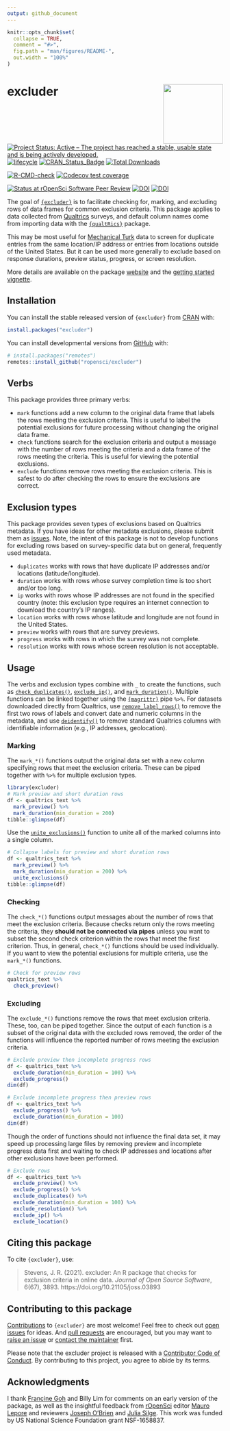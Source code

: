 ```yaml
---
output: github_document
---
```


<!-- README.md is generated from README.Rmd. Please edit that file -->

```r
knitr::opts_chunk$set(
  collapse = TRUE,
  comment = "#>",
  fig.path = "man/figures/README-",
  out.width = "100%"
)
```

# excluder <a href="https://docs.ropensci.org/excluder/"><img src="man/figures/logo.png" align="right" height="139" /></a>


<!-- badges: start -->
[![Project Status: Active – The project has reached a stable, usable state and is being actively developed.](https://www.repostatus.org/badges/latest/active.svg)](https://www.repostatus.org/#active)
[![lifecycle](man/figures/lifecycle-stable.svg)](https://lifecycle.r-lib.org/articles/stages.html#stable)
[![CRAN_Status_Badge](https://www.r-pkg.org/badges/version/excluder)](https://cran.r-project.org/package=excluder)
[![Total Downloads](https://cranlogs.r-pkg.org/badges/grand-total/excluder)](https://CRAN.R-project.org/package=excluder)


[![R-CMD-check](https://github.com/ropensci/excluder/workflows/R-CMD-check/badge.svg)](https://github.com/ropensci/excluder/actions)
[![Codecov test coverage](https://codecov.io/gh/jeffreyrstevens/excluder/branch/main/graph/badge.svg)](https://app.codecov.io/gh/jeffreyrstevens/excluder?branch=main)

[![Status at rOpenSci Software Peer Review](https://badges.ropensci.org/455_status.svg)](https://github.com/ropensci/software-review/issues/455)
[![DOI](https://joss.theoj.org/papers/10.21105/joss.03893/status.svg)](https://doi.org/10.21105/joss.03893)
[![DOI](https://zenodo.org/badge/DOI/10.5281/zenodo.5648202.svg)](https://doi.org/10.5281/zenodo.5648202)
<!-- badges: end -->

The goal of [`{excluder}`](https://docs.ropensci.org/excluder/) is to facilitate checking for, marking, and excluding rows of data frames for common exclusion criteria. This package applies to data collected from [Qualtrics](https://www.qualtrics.com/) surveys, and default column names come from importing data with the  [`{qualtRics}`](https://docs.ropensci.org/qualtRics/) package.

This may be most useful for [Mechanical Turk](https://www.mturk.com/) data to screen for duplicate entries from the same location/IP address or entries from locations outside of the United States. But it can be used more generally to exclude based on response durations, preview status, progress, or screen resolution.

More details are available on the package [website](https://docs.ropensci.org/excluder/) and the [getting started vignette](https://docs.ropensci.org/excluder/articles/excluder.html).

## Installation

You can install the stable released version of `{excluder}` from [CRAN](https://cran.r-project.org/package=excluder) with:

```r
install.packages("excluder")
```

You can install developmental versions from [GitHub](https://github.com/) with:

```r
# install.packages("remotes")
remotes::install_github("ropensci/excluder")
```


## Verbs
This package provides three primary verbs:

* `mark` functions add a new column to the original data frame that labels the rows meeting the exclusion criteria. This is useful to label the potential exclusions for future processing without changing the original data frame.
* `check` functions search for the exclusion criteria and output a message with the number of rows meeting the criteria and a data frame of the rows meeting the criteria. This is useful for viewing the potential exclusions.
* `exclude` functions remove rows meeting the exclusion criteria. This is safest to do after checking the rows to ensure the exclusions are correct.

## Exclusion types
This package provides seven types of exclusions based on Qualtrics metadata. If you have ideas for other metadata exclusions, please submit them as [issues](https://github.com/ropensci/excluder/issues). Note, the intent of this package is not to develop functions for excluding rows based on survey-specific data but on general, frequently used metadata.

* `duplicates` works with rows that have duplicate IP addresses and/or locations (latitude/longitude).
* `duration` works with rows whose survey completion time is too short and/or too long.
* `ip` works with rows whose IP addresses are not found in the specified country (note: this exclusion type requires an internet connection to download the country's IP ranges).
* `location` works with rows whose latitude and longitude are not found in the United States.
* `preview` works with rows that are survey previews.
* `progress` works with rows in which the survey was not complete.
* `resolution` works with rows whose screen resolution is not acceptable.


## Usage

The verbs and exclusion types combine with `_` to create the functions, such as [`check_duplicates()`](https://docs.ropensci.org/excluder/reference/check_duplicates.html), [`exclude_ip()`](https://docs.ropensci.org/excluder/reference/exclude_ip.html), and [`mark_duration()`](https://docs.ropensci.org/excluder/reference/mark_duration.html). Multiple functions can be linked together using the [`{magrittr}`](https://magrittr.tidyverse.org/) pipe `%>%`. For datasets downloaded directly from Qualtrics, use [`remove_label_rows()`](https://docs.ropensci.org/excluder/reference/remove_label_rows.html) to remove the first two rows of labels and convert date and numeric columns in the metadata, and use [`deidentify()`](https://docs.ropensci.org/excluder/reference/deidentify.html) to remove standard Qualtrics columns with identifiable information (e.g., IP addresses, geolocation).

### Marking
The `mark_*()` functions output the original data set with a new column specifying rows that meet the exclusion criteria. These can be piped together with `%>%` for multiple exclusion types.

```r
library(excluder)
# Mark preview and short duration rows
df <- qualtrics_text %>%
  mark_preview() %>%
  mark_duration(min_duration = 200)
tibble::glimpse(df)
```

Use the [`unite_exclusions()`](https://docs.ropensci.org/excluder/reference/unite_exclusions.html) function to unite all of the marked columns into a single column.
```r
# Collapse labels for preview and short duration rows
df <- qualtrics_text %>%
  mark_preview() %>%
  mark_duration(min_duration = 200) %>%
  unite_exclusions()
tibble::glimpse(df)
```

### Checking

The `check_*()` functions output messages about the number of rows that meet the exclusion criteria. Because checks return only the rows meeting the criteria, they **should not be connected via pipes** unless you want to subset the second check criterion within the rows that meet the first criterion. Thus, in general, `check_*()` functions should be used individually. If you want to view the potential exclusions for multiple criteria, use the `mark_*()` functions.

```r
# Check for preview rows
qualtrics_text %>%
  check_preview()
```

### Excluding
The `exclude_*()` functions remove the rows that meet exclusion criteria. These, too, can be piped together. Since the output of each function is a subset of the original data with the excluded rows removed, the order of the functions will influence the reported number of rows meeting the exclusion criteria.

```r
# Exclude preview then incomplete progress rows
df <- qualtrics_text %>%
  exclude_duration(min_duration = 100) %>%
  exclude_progress()
dim(df)
```
```r
# Exclude incomplete progress then preview rows
df <- qualtrics_text %>%
  exclude_progress() %>%
  exclude_duration(min_duration = 100)
dim(df)
```
Though the order of functions should not influence the final data set, it may speed up processing large files by removing preview and incomplete progress data first and waiting to check IP addresses and locations after other exclusions have been performed.

```r
# Exclude rows
df <- qualtrics_text %>%
  exclude_preview() %>%
  exclude_progress() %>%
  exclude_duplicates() %>%
  exclude_duration(min_duration = 100) %>%
  exclude_resolution() %>%
  exclude_ip() %>%
  exclude_location()
```

## Citing this package

To cite `{excluder}`, use:

> Stevens, J. R. (2021). excluder: An R package that checks for exclusion criteria in online data. _Journal of Open Source Software_, 6(67), 3893. https://doi.org/10.21105/joss.03893


## Contributing to this package

[Contributions](https://docs.ropensci.org/excluder/CONTRIBUTING.html) to `{excluder}` are most welcome! Feel free to check out [open issues](https://github.com/ropensci/excluder/issues) for ideas. And [pull requests](https://github.com/ropensci/excluder/pulls) are encouraged, but you may want to [raise an issue](https://github.com/ropensci/excluder/issues/new/choose) or [contact the maintainer](mailto:jeffrey.r.stevens@protonmail.com) first.

Please note that the excluder project is released with a [Contributor Code of Conduct](https://ropensci.org/code-of-conduct/). By contributing to this project, you agree to abide by its terms.

## Acknowledgments

I thank [Francine Goh](https://orcid.org/0000-0002-7364-4398) and Billy Lim for comments on an early version of the package, as well as the insightful feedback from [rOpenSci](https://ropensci.org/) editor [Mauro Lepore](https://orcid.org/0000-0002-1986-7988) and reviewers [Joseph O'Brien](https://orcid.org/0000-0001-9851-5077) and [Julia Silge](https://orcid.org/0000-0002-3671-836X). This work was funded by US National Science Foundation grant NSF-1658837.
